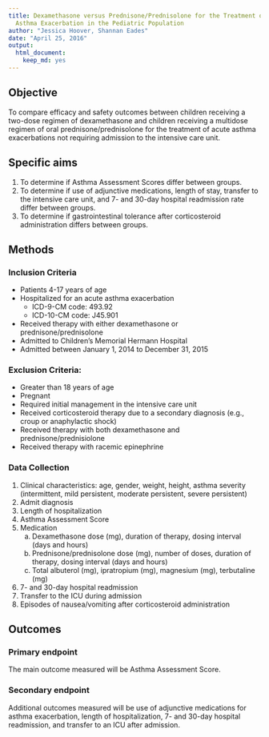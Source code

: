 ```yaml
---
title: Dexamethasone versus Prednisone/Prednisolone for the Treatment of an Acute
  Asthma Exacerbation in the Pediatric Population
author: "Jessica Hoover, Shannan Eades"
date: "April 25, 2016"
output: 
  html_document: 
    keep_md: yes
---
```


## Objective

To compare efficacy and safety outcomes between children receiving a two-dose regimen of dexamethasone and children receiving a multidose regimen of oral prednisone/prednisolone for the treatment of acute asthma exacerbations not requiring admission to the intensive care unit. 

## Specific aims

1. To determine if Asthma Assessment Scores differ between groups.
2. To determine if use of adjunctive medications, length of stay, transfer to the intensive care unit, and 7- and 30-day hospital readmission rate differ between groups.
3. To determine if gastrointestinal tolerance after corticosteroid administration differs between groups.

## Methods

### Inclusion Criteria

* Patients 4-17 years of age
* Hospitalized for an acute asthma exacerbation
    - ICD-9-CM code: 493.92
    - ICD-10-CM code: J45.901
* Received therapy with either dexamethasone or prednisone/prednisolone
* Admitted to Children’s Memorial Hermann Hospital
* Admitted between January 1, 2014 to December 31, 2015

### Exclusion Criteria:  

* Greater than 18 years of age
* Pregnant
* Required initial management in the intensive care unit
* Received corticosteroid therapy due to a secondary diagnosis (e.g., croup or anaphylactic shock)
* Received therapy with both dexamethasone and prednisone/prednisiolone
* Received therapy with racemic epinephrine

### Data Collection

1.	Clinical characteristics: age, gender, weight, height, asthma severity (intermittent, mild persistent, moderate persistent, severe persistent)
2.	Admit diagnosis
3.	Length of hospitalization
4.	Asthma Assessment Score
5.	Medication
    a.	Dexamethasone dose (mg), duration of therapy, dosing interval (days and hours)
    b.	Prednisone/prednisolone dose (mg), number of doses, duration of therapy, dosing interval (days and hours)
    c.	Total albuterol (mg), ipratropium (mg), magnesium (mg), terbutaline (mg)
6.	7- and 30-day hospital readmission
7.	Transfer to the ICU during admission
8.	Episodes of nausea/vomiting after corticosteroid administration

## Outcomes

### Primary endpoint

The main outcome measured will be Asthma Assessment Score.

### Secondary endpoint

Additional outcomes measured will be use of adjunctive medications for asthma exacerbation, length of hospitalization, 7- and 30-day hospital readmission, and transfer to an ICU after admission. 
